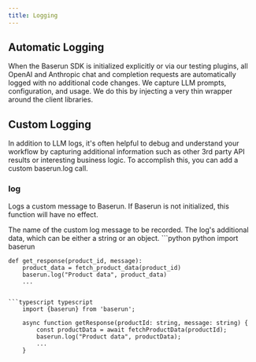 ```yaml
---
title: Logging
---
```


## Automatic Logging

When the Baserun SDK is initialized explicitly or via our testing plugins, all OpenAI and Anthropic chat and completion requests are automatically logged with no additional code changes. We capture LLM prompts, configuration, and usage. We do this by injecting a very thin wrapper around the client libraries.

## Custom Logging

In addition to LLM logs, it's often helpful to debug and understand your workflow by capturing additional information such as other 3rd party API results or interesting business logic. To accomplish this, you can add a custom baserun.log call.

### log

Logs a custom message to Baserun. If Baserun is not initialized, this function will have no effect.

<ParamField path="message" type="string">
    The name of the custom log message to be recorded.
</ParamField>
<ParamField path="payload" type="string | object">
    The log's additional data, which can be either a string or an object.
</ParamField>

<CodeGroup>
```python python
    import baserun

    def get_response(product_id, message):
        product_data = fetch_product_data(product_id)
        baserun.log("Product data", product_data)
        ...
```

```typescript typescript
    import {baserun} from 'baserun';

    async function getResponse(productId: string, message: string) {
        const productData = await fetchProductData(productId);
        baserun.log("Product data", productData);
        ...
    }
```
</CodeGroup>
